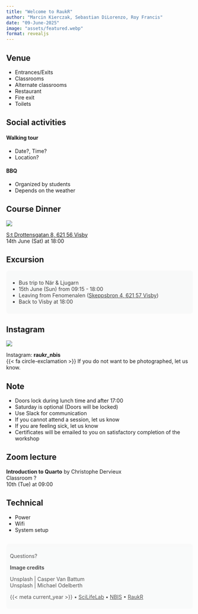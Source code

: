 ```yaml
---
title: "Welcome to RaukR"
author: "Marcin Kierczak, Sebastian DiLorenzo, Roy Francis"
date: "09-June-2025"
image: "assets/featured.webp"
format: revealjs
---
```


## Venue {background-image="assets/campus.webp"}  

::: {.incremental}
- Entrances/Exits
- Classrooms
- Alternate classrooms
- Restaurant
- Fire exit
- Toilets
:::

## Social activities {background-image="assets/michael-odelberth-uQR7YByRHWk-unsplash-1.webp"}

::: {.fragment}

#### Walking tour

- Date?, Time?  
- Location?

:::
::: {.fragment}

#### BBQ

- Organized by students
- Depends on the weather

:::

## Course Dinner

![](assets/kapitalhusgarden.webp)  

[S:t Drottensgatan 8, 621 56 Visby](https://maps.app.goo.gl/RbvFqZktmTKJtuc48)  
14th June (Sat) at 18:00  

## Excursion {background-image="assets/casper-van-battum-3eOMkWeWVUc-unsplash.webp"}  

::: {style="background-color:#f8f9f9;padding:10px;border-radius:8px;opacity:0.85;"}
- Bus trip to När & Ljugarn
- 15th June (Sun) from 09:15 - 18:00
- Leaving from Fenomenalen ([Skeppsbron 4, 621 57 Visby](https://maps.app.goo.gl/uBYS5n8eHVDsjQdJA))  
- Back to Visby at 18:00  
:::

## Instagram

![](assets/insta.webp)

Instagram: [**raukr_nbis**]{.badge}  
{{< fa circle-exclamation >}} If you do not want to be photographed, let us know.  

## Note

::: {.incremental}
- Doors lock during lunch time and after 17:00
- Saturday is optional (Doors will be locked)
- Use Slack for communication
- If you cannot attend a session, let us know
- If you are feeling sick, let us know
- Certificates will be emailed to you on satisfactory completion of the workshop
:::

## Zoom lecture

::: {.large}
**Introduction to Quarto** by Christophe Dervieux  
Classroom ?  
10th (Tue) at 09:00  
:::

## Technical

- Power
- Wifi
- System setup

##  {background-image="assets/casper-van-battum-ZTGGdBgeCeE-unsplash.webp"}

::: {.v-center .center}
::: {style="background-color:#f8f9f9;padding:10px;border-radius:8px;opacity:0.75;"}

[Questions?]{.largest}

::: {.smaller}

**Image credits**

Unsplash | Casper Van Battum  
Unsplash | Michael Odelberth  

:::

[{{< meta current_year >}} • [SciLifeLab](https://www.scilifelab.se/) • [NBIS](https://nbis.se/) • [RaukR](https://nbisweden.github.io/raukr-2025)]{.smaller}

:::
:::
